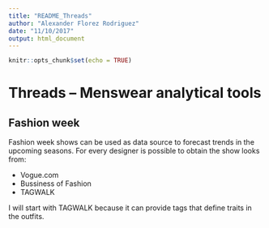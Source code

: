 ```yaml
---
title: "README_Threads"
author: "Alexander Florez Rodriguez"
date: "11/10/2017"
output: html_document
---
```


```r
knitr::opts_chunk$set(echo = TRUE)
```

# Threads -- Menswear analytical tools

## Fashion week
Fashion week shows can be used as data source to forecast trends in the upcoming seasons. For every designer is possible to obtain the show looks from:

* Vogue.com
* Bussiness of Fashion
* TAGWALK

I will start with TAGWALK because it can provide tags that define traits in the outfits.
